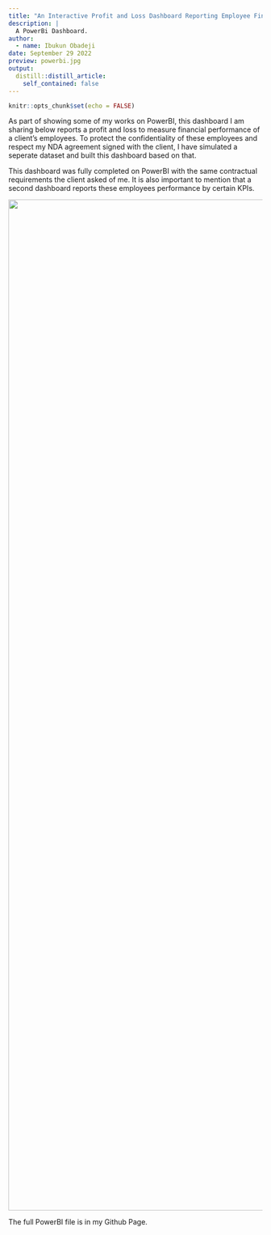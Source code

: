 ```yaml
---
title: "An Interactive Profit and Loss Dashboard Reporting Employee Financial Performance & Profitability Trends "
description: |
  A PowerBi Dashboard.
author:
  - name: Ibukun Obadeji
date: September 29 2022
preview: powerbi.jpg
output:
  distill::distill_article:
    self_contained: false
---
```



```r
knitr::opts_chunk$set(echo = FALSE)
```

As part of showing some of my works on PowerBI, this dashboard I am sharing below reports a profit and loss to measure financial performance of a client's employees. To protect the confidentiality of these employees and respect my NDA agreement signed with the client, I have simulated a seperate dataset and built this dashboard based on that.

This dashboard was fully completed on PowerBI with the same contractual requirements the client asked of me. It is also important to mention that a second dashboard reports these employees performance by certain KPIs.

![](dashboardpowerbi.png){width=2000}

The full PowerBI file is in my Github Page.